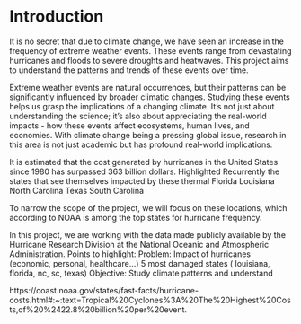 # Introduction

It is no secret that due to climate change, we have seen an increase in the frequency of extreme weather events. These events range from devastating hurricanes and floods to severe droughts and heatwaves. This project aims to understand the patterns and trends of these events over time. 

Extreme weather events are natural occurrences, but their patterns can be significantly influenced by broader climatic changes. Studying these events helps us grasp the implications of a changing climate. It's not just about understanding the science; it's also about appreciating the real-world impacts - how these events affect ecosystems, human lives, and economies. With climate change being a pressing global issue, research in this area is not just academic but has profound real-world implications.

It is estimated that the cost generated by hurricanes in the United States since 1980 has surpassed 363 billion dollars. Highlighted Recurrently the states that see themselves impacted by these thermal
Florida
Louisiana
North Carolina
Texas
South Carolina

To narrow the scope of the project, we will focus on these locations, which according to NOAA is among the top states for hurricane frequency.

In this project, we are working with the data made publicly available by the Hurricane Research Division at the National Oceanic and Atmospheric Administration.
Points to highlight:
Problem:
Impact of hurricanes (economic, personal, healthcare…)
5 most damaged states ( louisiana, florida, nc, sc, texas)
Objective:
Study climate patterns and understand


https://coast.noaa.gov/states/fast-facts/hurricane-costs.html#:~:text=Tropical%20Cyclones%3A%20The%20Highest%20Costs,of%20%2422.8%20billion%20per%20event.
